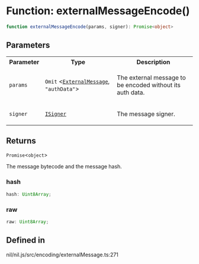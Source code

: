 # Function: externalMessageEncode()

```ts
function externalMessageEncode(params, signer): Promise<object>
```

## Parameters

<table>
<tr>
<th>Parameter</th>
<th>Type</th>
<th>Description</th>
</tr>
<tr>
<td>

`params`

</td>
<td>

`Omit` \<[`ExternalMessage`](../type-aliases/ExternalMessage.mdx), `"authData"`\>

</td>
<td>

The external message to be encoded without its auth data.

</td>
</tr>
<tr>
<td>

`signer`

</td>
<td>

[`ISigner`](../interfaces/ISigner.mdx)

</td>
<td>

The message signer.

</td>
</tr>
</table>

## Returns

`Promise`\<`object`\>

The message bytecode and the message hash.

### hash

```ts
hash: Uint8Array;
```

### raw

```ts
raw: Uint8Array;
```

## Defined in

nil/nil.js/src/encoding/externalMessage.ts:271
